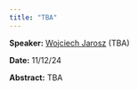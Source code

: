 ```yaml
---
title: "TBA"
---
```

**Speaker:** [Wojciech Jarosz](https://cs.dartmouth.edu/~wjarosz/) (TBA)

**Date:** 11/12/24

**Abstract:** TBA